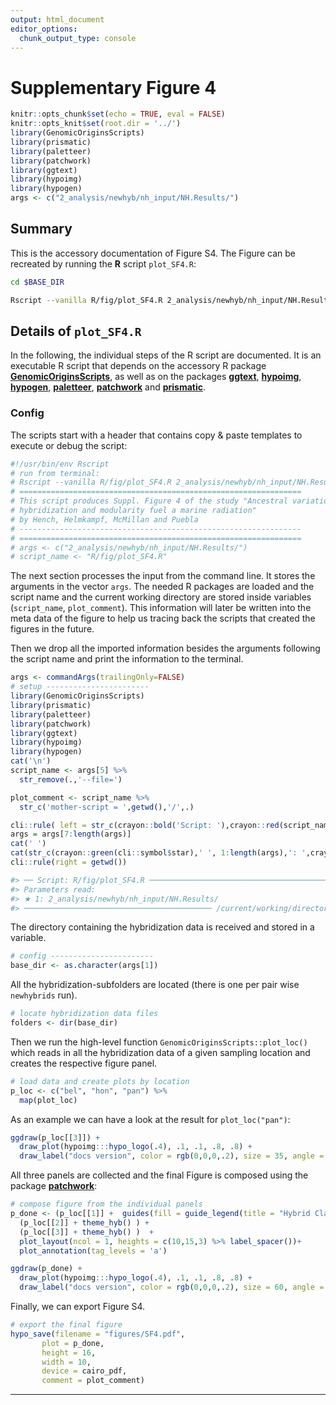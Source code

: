```yaml
---
output: html_document
editor_options:
  chunk_output_type: console
---
```

# Supplementary Figure 4

```r
knitr::opts_chunk$set(echo = TRUE, eval = FALSE)
knitr::opts_knit$set(root.dir = '../')
library(GenomicOriginsScripts)
library(prismatic)
library(paletteer)
library(patchwork)
library(ggtext)
library(hypoimg)
library(hypogen)
args <- c("2_analysis/newhyb/nh_input/NH.Results/")
```

## Summary

This is the accessory documentation of Figure S4.
The Figure can be recreated by running the **R** script `plot_SF4.R`:

```sh
cd $BASE_DIR

Rscript --vanilla R/fig/plot_SF4.R 2_analysis/newhyb/nh_input/NH.Results/

```

## Details of `plot_SF4.R`

In the following, the individual steps of the R script are documented.
It is an executable R script that depends on the accessory R package [**GenomicOriginsScripts**](https://k-hench.github.io/GenomicOriginsScripts), as well as on the packages [**ggtext**](https://wilkelab.org/ggtext/), [**hypoimg**](https://k-hench.github.io/hypoimg), [**hypogen**](https://k-hench.github.io/hyponen), [**paletteer**](https://emilhvitfeldt.github.io/paletteer/), [**patchwork**](https://patchwork.data-imaginist.com/) and [**prismatic**](https://emilhvitfeldt.github.io/prismatic/).

### Config

The scripts start with a header that contains copy & paste templates to execute or debug the script:

```r
#!/usr/bin/env Rscript
# run from terminal:
# Rscript --vanilla R/fig/plot_SF4.R 2_analysis/newhyb/nh_input/NH.Results/
# ===============================================================
# This script produces Suppl. Figure 4 of the study "Ancestral variation,
# hybridization and modularity fuel a marine radiation"
# by Hench, Helmkampf, McMillan and Puebla
# ---------------------------------------------------------------
# ===============================================================
# args <- c("2_analysis/newhyb/nh_input/NH.Results/")
# script_name <- "R/fig/plot_SF4.R"
```

The next section processes the input from the command line.
It stores the arguments in the vector `args`.
The needed R packages are loaded and the script name and the current working directory are stored inside variables (`script_name`, `plot_comment`).
This information will later be written into the meta data of the figure to help us tracing back the scripts that created the figures in the future.

Then we drop all the imported information besides the arguments following the script name and print the information to the terminal.

```r
args <- commandArgs(trailingOnly=FALSE)
# setup -----------------------
library(GenomicOriginsScripts)
library(prismatic)
library(paletteer)
library(patchwork)
library(ggtext)
library(hypoimg)
library(hypogen)
cat('\n')
script_name <- args[5] %>%
  str_remove(.,'--file=')

plot_comment <- script_name %>%
  str_c('mother-script = ',getwd(),'/',.)

cli::rule( left = str_c(crayon::bold('Script: '),crayon::red(script_name)))
args = args[7:length(args)]
cat(' ')
cat(str_c(crayon::green(cli::symbol$star),' ', 1:length(args),': ',crayon::green(args),'\n'))
cli::rule(right = getwd())
```

```r
#> ── Script: R/fig/plot_SF4.R ────────────────────────────────────────────
#> Parameters read:
#> ★ 1: 2_analysis/newhyb/nh_input/NH.Results/
#> ────────────────────────────────────────── /current/working/directory ──
```

The directory containing the hybridization data is received and stored in a variable.

```r
# config -----------------------
base_dir <- as.character(args[1])
```

All the hybridization-subfolders are located (there is one per pair wise `newhybrids` run).

```r
# locate hybridization data files
folders <- dir(base_dir)
```

Then we run the high-level function `GenomicOriginsScripts::plot_loc()` which
reads in all the hybridization data of a given sampling location and creates the respective figure panel.

```r
# load data and create plots by location
p_loc <- c("bel", "hon", "pan") %>%
  map(plot_loc)
```

As an example we can have a look at the result for `plot_loc("pan")`:

```r
ggdraw(p_loc[[3]]) + 
  draw_plot(hypoimg:::hypo_logo(.4), .1, .1, .8, .8) +
  draw_label("docs version", color = rgb(0,0,0,.2), size = 35, angle = 45)
```

All three panels are collected and the final Figure is composed using the package [**patchwork**](https://patchwork.data-imaginist.com/):

```r
# compose figure from the individual panels
p_done <- (p_loc[[1]] +  guides(fill = guide_legend(title = "Hybrid Class")) + theme_hyb(legend.position = c(1,1)) ) +
  (p_loc[[2]] + theme_hyb() ) +
  (p_loc[[3]] + theme_hyb() )  +
  plot_layout(ncol = 1, heights = c(10,15,3) %>% label_spacer())+
  plot_annotation(tag_levels = 'a')
```

```r
ggdraw(p_done) + 
  draw_plot(hypoimg:::hypo_logo(.4), .1, .1, .8, .8) +
  draw_label("docs version", color = rgb(0,0,0,.2), size = 60, angle = 45)
```

Finally, we can export Figure S4.

```r
# export the final figure
hypo_save(filename = "figures/SF4.pdf",
       plot = p_done,
       height = 16,
       width = 10,
       device = cairo_pdf,
       comment = plot_comment)
```

---
